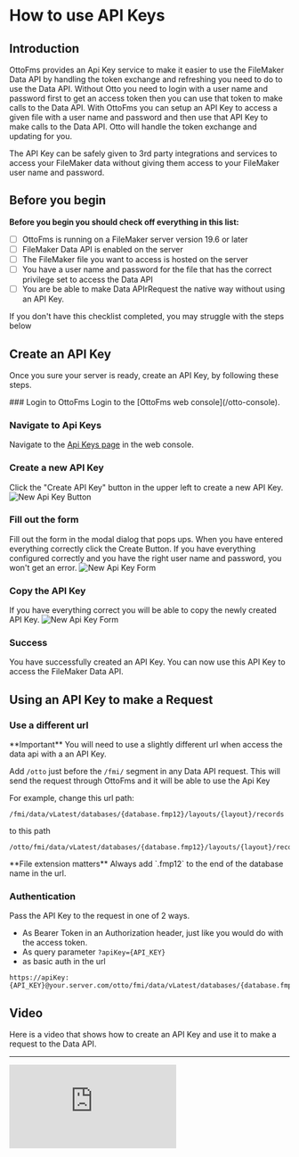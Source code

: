 
# How to use API Keys

## Introduction

OttoFms provides an Api Key service to make it easier to use the FileMaker Data API by handling the token exchange and refreshing you need to do to use the Data API. Without Otto you need to login with a user name and password first to get an access token then you can use that token to make calls to the Data API. With OttoFms you can setup an API Key to access a given file with a user name and password and then use that API Key to make calls to the Data API. Otto will handle the token exchange and updating for you.

The API Key can be safely given to 3rd party integrations and services to access your FileMaker data without giving them access to your FileMaker user name and password.

## Before you begin

**Before you begin you should check off everything in this list:**

- [ ] OttoFms is running on a FileMaker server version 19.6 or later
- [ ] FileMaker Data API is enabled on the server
- [ ] The FileMaker file you want to access is hosted on the server
- [ ] You have a user name and password for the file that has the correct privilege set to access the Data API
- [ ] You are be able to make Data APIrRequest the native way without using an API Key.

If you don't have this checklist completed, you may struggle with the steps below

## Create an API Key

Once you sure your server is ready, create an API Key, by following these steps.

<Steps>
### Login to OttoFms
Login to the [OttoFms web console](/otto-console).

### Navigate to Api Keys

Navigate to the [Api Keys page](/otto-console/api-keys) in the web console.

### Create a new API Key

Click the "Create API Key" button in the upper left to create a new API Key.
![New Api Key Button](/img/ottofms/guides/new-api-key-button.png)

### Fill out the form

Fill out the form in the modal dialog that pops ups. When you have entered everything correctly click the Create Button. If you have everything configured correctly and you have the right user name and password, you won't get an error.
![New Api Key Form](/img/ottofms/guides/new-api-key-form.png)

### Copy the API Key

If you have everything correct you will be able to copy the newly created API Key.
![New Api Key Form](/img/ottofms/guides/copy-api-key.png)

### Success

You have successfully created an API Key. You can now use this API Key to access the FileMaker Data API.

</Steps>

## Using an API Key to make a Request

### Use a different url

<Callout type="info">
	**Important** You will need to use a slightly different url when access the
	data api with a an API Key.
</Callout>

Add `/otto` just before the `/fmi/` segment in any Data API request. This will send the request through OttoFms and it will be able to use the Api Key

For example, change this url path:

```
/fmi/data/vLatest/databases/{database.fmp12}/layouts/{layout}/records
```

to this path

```
/otto/fmi/data/vLatest/databases/{database.fmp12}/layouts/{layout}/records
```

<Callout type="warning">
	**File extension matters** Always add `.fmp12` to the end of the database name
	in the url.
</Callout>

### Authentication

Pass the API Key to the request in one of 2 ways.

- As Bearer Token in an Authorization header, just like you would do with the access token.
- As query parameter `?apiKey={API_KEY}`
- as basic auth in the url

```
https://apiKey:{API_KEY}@your.server.com/otto/fmi/data/vLatest/databases/{database.fmp12}/layouts/{layout}/records
```

## Video

Here is a video that shows how to create an API Key and use it to make a request to the Data API.

---

<div style={{ padding: "56.25% 0 0 0", position: "relative" }}>
	<iframe
		src="https://player.vimeo.com/video/890122764?h=b8586bf005&amp;badge=0&amp;autopause=0&amp;quality_selector=1&amp;player_id=0&amp;app_id=58479"
		frameborder="0"
		allow="autoplay; fullscreen; picture-in-picture"
		title="OttoFms"
		style={{
			position: "absolute",
			top: 0,
			left: 0,
			width: "100%",
			height: "100%",
		}}
	></iframe>
</div>
<script src="https://player.vimeo.com/api/player.js"></script>
